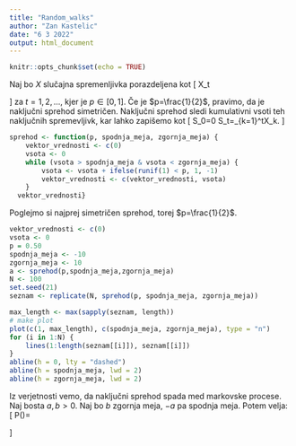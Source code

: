 ```yaml
---
title: "Random_walks"
author: "Zan Kastelic"
date: "6 3 2022"
output: html_document
---
```


```r
knitr::opts_chunk$set(echo = TRUE)
```

Naj bo $X$ slučajna spremenljivka porazdeljena kot
\[
X_t \sim \begin{pmatrix}
-1 & 1 \\
1-p & p
\end{pmatrix} 
\]
za $t=1,2, \ldots$, kjer je $p \in [0,1]$. Če je $p=\frac{1}{2}$, pravimo, 
da je naključni sprehod simetričen. Naključni sprehod sledi kumulativni vsoti
teh naključnih spremevljivk, kar lahko zapišemo kot 
\[
S_0=0 \quad S_t=\sum_{k=1}^tX_k.
\]
```r
sprehod <- function(p, spodnja_meja, zgornja_meja) {
    vektor_vrednosti <- c(0)
    vsota <- 0
    while (vsota > spodnja_meja & vsota < zgornja_meja) {
        vsota <- vsota + ifelse(runif(1) < p, 1, -1)
        vektor_vrednosti <- c(vektor_vrednosti, vsota)
    }
  vektor_vrednosti}
```
Poglejmo si najprej simetričen sprehod, torej $p=\frac{1}{2}$. 

```r
vektor_vrednosti <- c(0)
vsota <- 0
p = 0.50
spodnja_meja <- -10
zgornja_meja <- 10
a <- sprehod(p,spodnja_meja,zgornja_meja)
N <- 100
set.seed(21)
seznam <- replicate(N, sprehod(p, spodnja_meja, zgornja_meja))

max_length <- max(sapply(seznam, length))
# make plot
plot(c(1, max_length), c(spodnja_meja, zgornja_meja), type = "n")
for (i in 1:N) {
    lines(1:length(seznam[[i]]), seznam[[i]])
}
abline(h = 0, lty = "dashed")
abline(h = spodnja_meja, lwd = 2)
abline(h = zgornja_meja, lwd = 2)
```

Iz verjetnosti vemo, da naključni sprehod spada med markovske procese. Naj bosta 
$a,b > 0$. Naj bo $b$ zgornja meja, $-a$ pa spodnja meja. Potem velja: 
\[
P(\text{da prej zadanemo $b$ kot $-a$ })=\begin{cases}
      \frac{a}{a+b} & \text{če je } p=\frac{1}{2}, \\
      \frac{1-(\frac{q}{p})^a}{1-(\frac{q}{p})^{a+b}} & \text{če je } p \neq \frac{1}{2}.
    \end{cases}       
\]


